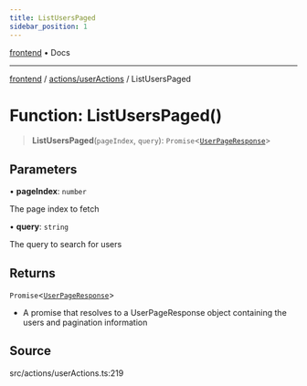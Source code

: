 ```yaml
---
title: ListUsersPaged
sidebar_position: 1
---
```


[frontend](../../..) • Docs

***

[frontend](../../..) / [actions/userActions](..) / ListUsersPaged

# Function: ListUsersPaged()

> **ListUsersPaged**(`pageIndex`, `query`): `Promise`\<[`UserPageResponse`](../../../types/user.type/type-aliases/UserPageResponse)\>

## Parameters

• **pageIndex**: `number`

The page index to fetch

• **query**: `string`

The query to search for users

## Returns

`Promise`\<[`UserPageResponse`](../../../types/user.type/type-aliases/UserPageResponse)\>

- A promise that resolves to a UserPageResponse object containing the users and pagination information

## Source

src/actions/userActions.ts:219

